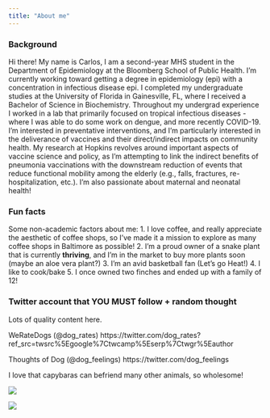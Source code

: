```yaml
--- 
title: "About me"
---
```


### Background
Hi there! My name is Carlos, I am a second-year MHS student in the Department of Epidemiology at the Bloomberg School of Public Health. I'm currently working toward getting a degree in epidemiology (epi) with
a concentration in infectious disease epi. I completed my undergraduate studies at the University of Florida in Gainesville, FL, where I received a Bachelor of Science in Biochemistry. Throughout my undergrad
experience I worked in a lab that primarily focused on tropical infectious diseases - where I was able to do some work on dengue, and more recently COVID-19. I'm interested in preventative interventions, and 
I'm particularly interested in the deliverance of vaccines and their direct/indirect impacts on community health. My research at Hopkins revolves around important aspects of vaccine science and policy, as I'm
attempting to link the indirect benefits of pneumonia vaccinations with the downstream reduction of events that reduce functional mobility among the elderly (e.g., falls, fractures, re-hospitalization, etc.).
I'm also passionate about maternal and neonatal health!

### Fun facts
Some non-academic factors about me: 
1. I love coffee, and really appreciate the aesthetic of coffee shops, so I’ve made it a mission to explore as many coffee shops in Baltimore as possible! 
2. I’m a proud owner of a snake plant that is currently **thriving**, and I’m in the market to buy more plants soon (maybe an aloe vera plant?)
3. I’m an avid basketball fan (Let's go Heat!)
4. I like to cook/bake
5. I once owned two finches and ended up with a family of 12!


### Twitter account that YOU MUST follow + random thought
Lots of quality content here.

WeRateDogs (@dog_rates)
https://twitter.com/dog_rates?ref_src=twsrc%5Egoogle%7Ctwcamp%5Eserp%7Ctwgr%5Eauthor

Thoughts of Dog (@dog_feelings)
https://twitter.com/dog_feelings

I love that capybaras can befriend many other animals, so wholesome!

![](capybara2.jpeg)


![](capybara3.jpeg)
